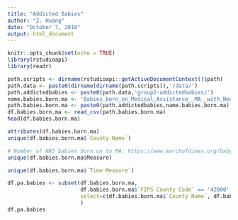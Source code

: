 ```yaml
---
title: "Addicted Babies"
author: "Z. Huang"
date: "October 7, 2018"
output: html_document
---
```


```r
knitr::opts_chunk$set(echo = TRUE)
library(rstudioapi)
library(readr)
```


```r
path.scripts <- dirname(rstudioapi::getActiveDocumentContext()$path)
path.data <- paste0(dirname(dirname(path.scripts)),'/data/')
path.addictedbabies <- paste0(path.data,'group2-addictedbabies/')
name.babies.born.ma <- 'Babies_born_on_Medical_Assistance__MA__with_Neonatal_Abstinence_Syndrome__NAS__CY_2015-_2016_County_Human_Services.csv'
path.babies.born.ma <- paste0(path.addictedbabies,name.babies.born.ma)
df.babies.born.ma <- read_csv(path.babies.born.ma)
head(df.babies.born.ma)
```

```r
attributes(df.babies.born.ma)
unique(df.babies.born.ma$`County Name`)

# Number of NAS babies born on to MA: https://www.marchofdimes.org/baby/neonatal-abstinence-syndrome-(nas).aspx
unique(df.babies.born.ma$Measure)

unique(df.babies.born.ma$`Time Measure`)
```

```r
df.pa.babies <- subset(df.babies.born.ma, 
                       df.babies.born.ma$`FIPS County Code` == '42000', 
                       select=c(df.babies.born.ma$`County Name`, df.babies.born.ma$Year)
                       )
df.pa.babies
```